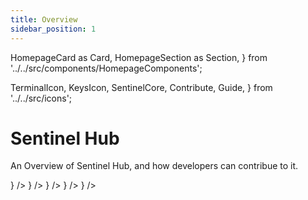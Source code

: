 ```yaml
---
title: Overview
sidebar_position: 1
---
```

  HomepageCard as Card,
  HomepageSection as Section,
} from '../../src/components/HomepageComponents';

  TerminalIcon,
  KeysIcon,
  SentinelCore,
  Contribute,
  Guide,
} from '../../src/icons';

# Sentinel Hub

An Overview of Sentinel Hub, and how developers can contribue to it.

<Section id="web-sdks" hasSubSections >
  <Section>
    <Card
      title="Build the Source Code"
      description="Getting started with building and testing Sentinel core"
      to="/sentinel-hub/build"
      icon={<SentinelCore />}
    />
    <Card
      title="Commands"
      description="overview of the main commands of Sentinel Hub"
      to="/sentinel-hub/category/commands"
      icon={<TerminalIcon />}
    />
    <Card
      title="Key Management"
      description="Managing keys via CLI and advanced operations such as multisig wallets"
      to="/sentinel-hub/commands/keys/keys-cli"
      icon={<KeysIcon />}
    />
    <Card
      title="Set up a Validator"
      description="Participate in the validation of transactions and blocks"
      to="/validator-setup"
      icon={<Guide />}
    />
    <Card
      title="Contributing"
      description="Guidelines to contributing to Sentinel core development."
      to="/sentinel-hub/contributing"
      icon={<Contribute />}
    />
  </Section>
</Section>
